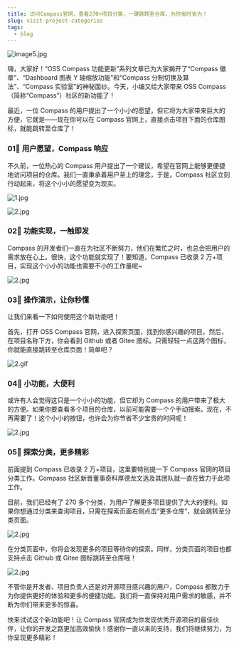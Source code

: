 ```yaml
---
title: 访问Compass官网，查看270+项目分类，一键跳转至仓库，为你省时省力！
slug: visit-project-categories
tags:
  - blog
---
```


![image5.jpg](media/report-zh.png)

<!--truncate-->

嗨，大家好！“OSS Compass 功能更新”系列文章已为大家揭开了“Compass 徽章”、“Dashboard 图表 Y 轴缩放功能”和“Compass 分制切换及算法”、“Compass 实验室”的神秘面纱。今天，小编又给大家带来 OSS Compass（简称“Compass”）社区的新功能了！

最近，一位 Compass 的用户提出了一个小小的愿望，但它将为大家带来巨大的方便，它就是——现在你可以在 Compass 官网上，直接点击项目下面的仓库图标，就能跳转至仓库了！

### 01🌟 用户愿望，Compass 响应

不久前，一位热心的 Compass 用户提出了一个建议，希望在官网上能够更便捷地访问项目的仓库。我们一直秉承着用户至上的理念，于是，Compass 社区立刻行动起来，将这个小小的愿望变为现实。

![1.jpg](media/1.jpg)

![2.jpg](media/2.jpg)

### 02🌟 功能实现，一触即发

Compass 的开发者们一直在为社区不断努力，他们在繁忙之时，也总会把用户的需求放在心上。很快，这个功能就实现了！要知道，Compass 已收录 2 万+项目，实现这个小小的功能也需要不小的工作量呢~

![2.jpg](media/3.jpg)

### 03🌟 操作演示，让你秒懂

让我们来看一下如何使用这个新功能吧！

首先，打开 OSS Compass 官网，进入探索页面，找到你感兴趣的项目。然后，在项目名称下方，你会看到 Github 或者 Gitee 图标。只需轻轻一点这两个图标，你就能直接跳转至仓库页面！简单吧？

![2.gif](media/1.gif)

### 04🌟 小功能，大便利

或许有人会觉得这只是一个小小的功能，但它却为 Compass 的用户带来了极大的方便。如果你要查看多个项目的仓库，以前可能需要一个个手动搜索。现在，不再需要了！这个小小的按钮，也许会为你节省不少宝贵的时间呢！

![2.jpg](media/4.png)

### 05🌟 探索分类，更多精彩

前面提到 Compass 已收录 2 万+项目，这里要特别提一下 Compass 官网的项目分类工作。Compass 社区新晋董事奇科厚德龙文选及其团队就一直在致力于此项工作。

目前，我们已经有了 270 多个分类，为用户了解更多项目提供了大大的便利。如果你想通过分类来查询项目，只需在探索页面右侧点击“更多仓库”，就会跳转至分类页面。

![2.jpg](media/6.jpg)

在分类页面中，你将会发现更多的项目等待你的探索。同样，分类页面的项目也都支持点击 Github 或 Gitee 图标跳转至仓库哦！

![2.jpg](media/5.png)

不管你是开发者、项目负责人还是对开源项目感兴趣的用户，Compass 都致力于为你提供更好的体验和更多的便捷功能。我们将一直保持对用户需求的敏感，并不断为你们带来更多的惊喜。

快来试试这个新功能吧！让 Compass 官网成为你发现优秀开源项目的最佳伙伴，让你的开发之路更加高效愉快！感谢你一直以来的支持，我们将继续努力，为你呈现更多精彩！
